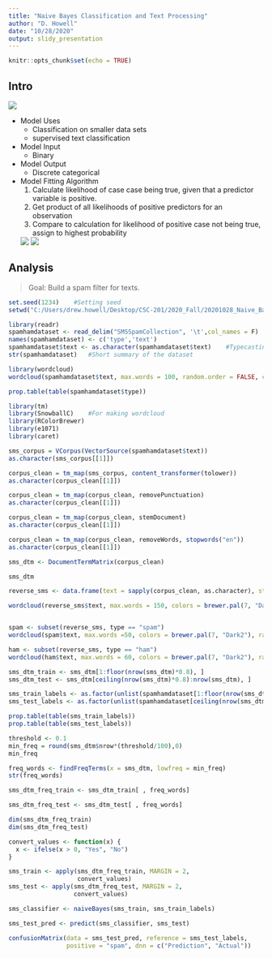 ```yaml
---
title: "Naive Bayes Classification and Text Processing"
author: "D. Howell"
date: "10/28/2020"
output: slidy_presentation
---
```


```r
knitr::opts_chunk$set(echo = TRUE)
```

## Intro

![](nb_decisionBoundary.png)

* Model Uses
  + Classification on smaller data sets
  + supervised text classification

* Model Input
  + Binary
  
* Model Output
  + Discrete categorical
  
* Model Fitting Algorithm
  1. Calculate likelihood of case case being true, given that a predictor variable is positive.
  2. Get product of all likelihoods of positive predictors for an observation
  3. Compare to calculation for likelihood of positive case not being true, assign to highest probability

  ![](Capture.JPG)
  ![](1_a49sFMTNmacaTERHzDVBAg.png)
  

  
## Analysis 

> Goal: Build a spam filter for texts.

```r
set.seed(1234)    #Setting seed
setwd("C:/Users/drew.howell/Desktop/CSC-201/2020_Fall/20201028_Naive_Bayes")    #Setting working directory

library(readr)
spamhamdataset <- read_delim("SMSSpamCollection", '\t',col_names = F)   
names(spamhamdataset) <- c('type','text')
spamhamdataset$text <- as.character(spamhamdataset$text)    #Typecasting the 'text' variable as character
str(spamhamdataset)   #Short summary of the dataset
```


```r
library(wordcloud)  
wordcloud(spamhamdataset$text, max.words = 100, random.order = FALSE, colors = brewer.pal(7, "Accent"))   #Making a wordcloud

prop.table(table(spamhamdataset$type)) 
```


```r
library(tm)
library(SnowballC)    #For making wordcloud
library(RColorBrewer)
library(e1071)
library(caret) 

sms_corpus = VCorpus(VectorSource(spamhamdataset$text))
as.character(sms_corpus[[1]])

corpus_clean = tm_map(sms_corpus, content_transformer(tolower))
as.character(corpus_clean[[1]])

corpus_clean = tm_map(corpus_clean, removePunctuation)
as.character(corpus_clean[[1]])

corpus_clean = tm_map(corpus_clean, stemDocument)
as.character(corpus_clean[[1]])

corpus_clean = tm_map(corpus_clean, removeWords, stopwords("en"))
as.character(corpus_clean[[1]])

sms_dtm <- DocumentTermMatrix(corpus_clean)

sms_dtm

reverse_sms <- data.frame(text = sapply(corpus_clean, as.character), stringsAsFactors = FALSE, type = spamhamdataset$type)

wordcloud(reverse_sms$text, max.words = 150, colors = brewer.pal(7, "Dark2"), random.order = FALSE)


spam <- subset(reverse_sms, type == "spam")
wordcloud(spam$text, max.words =50, colors = brewer.pal(7, "Dark2"), random.order = FALSE)

ham <- subset(reverse_sms, type == "ham")
wordcloud(ham$text, max.words = 60, colors = brewer.pal(7, "Dark2"), random.order = FALSE)
```


```r
sms_dtm_train <- sms_dtm[1:floor(nrow(sms_dtm)*0.8), ]
sms_dtm_test <- sms_dtm[ceiling(nrow(sms_dtm)*0.8):nrow(sms_dtm), ]

sms_train_labels <- as.factor(unlist(spamhamdataset[1:floor(nrow(sms_dtm)*0.8), ]$type))
sms_test_labels <- as.factor(unlist(spamhamdataset[ceiling(nrow(sms_dtm)*0.8):nrow(sms_dtm), ]$type))

prop.table(table(sms_train_labels))
prop.table(table(sms_test_labels))

threshold <- 0.1
min_freq = round(sms_dtm$nrow*(threshold/100),0)
min_freq

freq_words <- findFreqTerms(x = sms_dtm, lowfreq = min_freq)
str(freq_words)

sms_dtm_freq_train <- sms_dtm_train[ , freq_words]

sms_dtm_freq_test <- sms_dtm_test[ , freq_words]

dim(sms_dtm_freq_train)
dim(sms_dtm_freq_test)

convert_values <- function(x) {
  x <- ifelse(x > 0, "Yes", "No")
}

sms_train <- apply(sms_dtm_freq_train, MARGIN = 2,
                   convert_values)
sms_test <- apply(sms_dtm_freq_test, MARGIN = 2,
                  convert_values)
```

```r
sms_classifier <- naiveBayes(sms_train, sms_train_labels)

sms_test_pred <- predict(sms_classifier, sms_test)

confusionMatrix(data = sms_test_pred, reference = sms_test_labels,
                positive = "spam", dnn = c("Prediction", "Actual"))
```